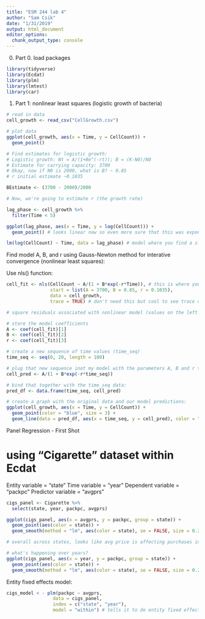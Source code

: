 ```yaml
---
title: "ESM 244 lab 4"
author: "Sam Csik"
date: "1/31/2019"
output: html_document
editor_options: 
  chunk_output_type: console
---
```


0. Part 0. load packages
```r
library(tidyverse)
library(Ecdat)
library(plm)
library(lmtest)
library(car)
```

1. Part 1: nonlinear least squares (logistic growth of bacteria)
```r
# read in data
cell_growth <- read_csv("CellGrowth.csv")

# plot data
ggplot(cell_growth, aes(x = Time, y = CellCount)) +
  geom_point()

# Find estimates for logistic growth:
# Logistic growth: Nt = A/(1+Be^(-rt)); B = (K-N0)/N0
# Estimate for carrying capacity: 3700
# Okay, now if N0 is 2000, what is B? ~ 0.85
# r initial estimate ~0.1035

BEstimate <- (3700 - 2000)/2000

# Now, we're going to estimate r (the growth rate)

lag_phase <- cell_growth %>% 
  filter(Time < 5)

ggplot(lag_phase, aes(x = Time, y = log(CellCount))) +
  geom_point() # looks linear now so even more sure that this was exponential growth

lm(log(CellCount) ~ Time, data = lag_phase) # model where you find a slope and dependent variable is lob(CellCount)
```

Find model A, B, and r using Gauss-Newton method for interative convergence (nonlinear least squares):

Use nls() function:

```r
cell_fit <- nls(CellCount ~ A/(1 + B*exp(-r*Time)), # this is where you input logistic growth equation
                start = list(A = 3700, B = 0.85, r = 0.1035),
                data = cell_growth,
                trace = TRUE) # don't need this but cool to see trace of interations until convergence

# square residuals associated with nonlinear model (values on the left of : when you run model)

# store the model coefficients
A <- coef(cell_fit)[1]
B <- coef(cell_fit)[2]
r <- coef(cell_fit)[3]

# create a new sequence of time values (time_seq)
time_seq <- seq(0, 20, length = 100)

# plug that new sequence inot my model with the parameters A, B and r that we found:
cell_pred <- A/(1 + B*exp(-r*time_seq))

# bind that together with the time_seq data:
pred_df <- data.frame(time_seq, cell_pred)

# create a graph with the original data and our model predictions:
ggplot(cell_growth, aes(x = Time, y = CellCount)) +
  geom_point(color = "blue", size = 3) +
  geom_line(data = pred_df, aes(x = time_seq, y = cell_pred), color = "orange", size = 1)
```

Panel Regression - First Shot

# using "Cigarette" dataset within Ecdat
Entity variable = "state"
Time variable = "year"
Dependent variable = "packpc"
Predictor variable = "avgprs"

```r
cigs_panel <- Cigarette %>% 
  select(state, year, packpc, avgprs)

ggplot(cigs_panel, aes(x = avgprs, y = packpc, group = state)) +
  geom_point(aes(color = state)) +
  geom_smooth(method = "lm", aes(color = state), se = FALSE, size = 0.2)

# overall across states, looks like avg price is affecting purchases in a similar way

# what's happening over years?
ggplot(cigs_panel, aes(x = year, y = packpc, group = state)) +
  geom_point(aes(color = state)) +
  geom_smooth(method = "lm", aes(color = state), se = FALSE, size = 0.2)
```

Entity fixed effects model:
```r
cigs_model < - plm(packpc ~ avgprs,
                 data = cigs_panel,
                 index = c("state", "year"),
                 model = "within") # tells it to do entity fixed effects model
```

